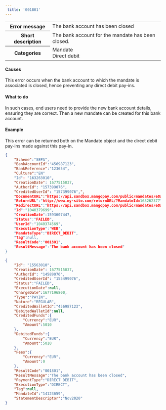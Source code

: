 ---  
 title: '001801'  
---  
  
<table>
    <tbody>
        <tr>
            <th><strong>Error message</strong></th>
            <td>The bank account has been closed</td>
        </tr>
        <tr>
            <th><strong>Short description</strong></th>
            <td>The bank account for the mandate has been closed.</td>
        </tr>
        <tr>
            <th><strong>Categories</strong></th>
            <td>  
<div class="label">Mandate</div>  
<div class="label">Direct debit</div>
</td>
        </tr>
    </tbody>
</table>  

#### Causes  

This error occurs when the bank account to which the mandate is associated is closed, hence preventing any direct debit pay-ins.  

#### What to do  

In such cases, end users need to provide the new bank account details, ensuring they are correct. Then a new mandate can be created for this bank account.  

#### Example  

This error can be returned both on the Mandate object and the direct debit pay-ins made against this pay-in.  
```json Mandate object
{
    "Scheme":"SEPA",
    "BankAccountId":"456987123",
    "BankReference":"123654",
    "Culture":"EN"
    "Id": "163263010",
    "CreationDate": 1677515037,
    "AuthorId": "157399076",
    "CreditedUserId": "157399076",",
    "DocumentURL":"https://api.sandbox.mangopay.com/public/mandates/e8a73d/d276ab3002fd4093bcfc567f79035db5/document",
    "ReturnURL":"http://www.my-site.com/returnURL/?MandateId=163262377",
    "RedirectURL":"https://api.sandbox.mangopay.com/public/mandates/e8a73d/d276ab3002fd4093bcfc567f79035db5/confirmation",
    "Id":"1040379699",
    "CreationDate":1593607447,
    "Status":"FAILED",
    "UserId":"1040374569",
    "ExecutionType":"WEB",
    "MandateType":"DIRECT_DEBIT",
    "Tag":null,
    "ResultCode":"001801",
    "ResultMessage":"The bank account has been closed"
}
```  
```json Direct Direct-Debit PayIn object
{
    "Id": "15563010",
    "CreationDate": 1677515037,
    "AuthorId": "14589076",
    "CreditedUserId": "155499076",
    "Status":"FAILED",
    "ExecutionDate":null,
    "ChargeDate":1677196800,
    "Type":"PAYIN",
    "Nature":"REGULAR",
    "CreditedWalletId":"456987123",
    "DebitedWalletId":null,
    "CreditedFunds":{
        "Currency":"EUR",
        "Amount":5010
    },
    "DebitedFunds":{
        "Currency":"EUR",
        "Amount":5010
    },
    "Fees":{
        "Currency":"EUR",
        "Amount":0
    },
    "ResultCode":"001801",
    "ResultMessage":"The bank account has been closed",
    "PaymentType":"DIRECT_DEBIT",
    "ExecutionType":"DIRECT",
    "Tag":null,
    "MandateId":"14123659",
    "StatementDescriptor":"Nov2020"
}
```